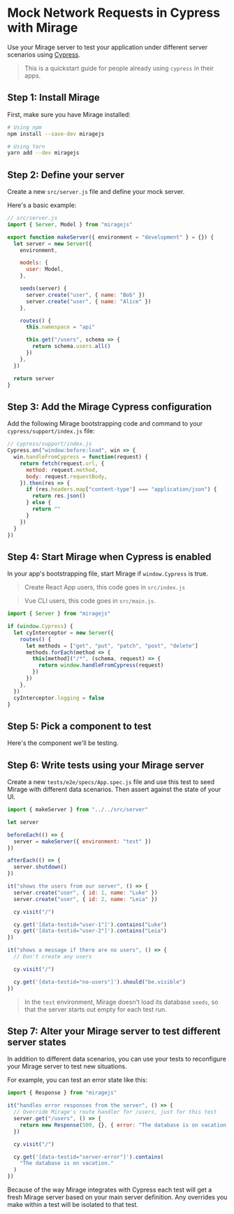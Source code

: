 
# Mock Network Requests in Cypress with Mirage

Use your Mirage server to test your application under different server scenarios using [Cypress](https://www.cypress.io/).

> This is a quickstart guide for people already using `cypress` in their apps.

## Step 1: Install Mirage

First, make sure you have Mirage installed:

```bash
# Using npm
npm install --save-dev miragejs

# Using Yarn
yarn add --dev miragejs
```

## Step 2: Define your server

Create a new `src/server.js` file and define your mock server.

Here's a basic example:

```js
// src/server.js
import { Server, Model } from "miragejs"

export function makeServer({ environment = "development" } = {}) {
  let server = new Server({
    environment,

    models: {
      user: Model,
    },

    seeds(server) {
      server.create("user", { name: "Bob" })
      server.create("user", { name: "Alice" })
    },

    routes() {
      this.namespace = "api"

      this.get("/users", schema => {
        return schema.users.all()
      })
    },
  })

  return server
}
```

## Step 3: Add the Mirage Cypress configuration

Add the following Mirage bootstrapping code and command to your `cypress/support/index.js` file:

```js
// cypress/support/index.js
Cypress.on("window:before:load", win => {
  win.handleFromCypress = function(request) {
    return fetch(request.url, {
      method: request.method,
      body: request.requestBody,
    }).then(res => {
      if (res.headers.map["content-type"] === "application/json") {
        return res.json()
      } else {
        return ""
      }
    })
  }
})
```

## Step 4: Start Mirage when Cypress is enabled

In your app's bootstrapping file, start Mirage if `window.Cypress` is true.

> Create React App users, this code goes in `src/index.js`

> Vue CLI users, this code goes in `src/main.js`.

```js
import { Server } from "miragejs"

if (window.Cypress) {
  let cyInterceptor = new Server({
    routes() {
      let methods = ["get", "put", "patch", "post", "delete"]
      methods.forEach(method => {
        this[method]("/*", (schema, request) => {
          return window.handleFromCypress(request)
        })
      })
    },
  })
  cyInterceptor.logging = false
}
```

## Step 5: Pick a component to test

Here's the component we'll be testing.

<Tabs>
  <Tab name="React">
    <Snippet name="cypress-quickstart-react-component" />
  </Tab>
  <Tab name="Vue">
    <Snippet name="cypress-quickstart-vue-component" />
  </Tab>
</Tabs>

## Step 6: Write tests using your Mirage server

Create a new `tests/e2e/specs/App.spec.js` file and use this test to seed Mirage with different data scenarios. Then assert against the state of your UI.

```js
import { makeServer } from "../../src/server"

let server

beforeEach(() => {
  server = makeServer({ environment: "test" })
})

afterEach(() => {
  server.shutdown()
})

it("shows the users from our server", () => {
  server.create("user", { id: 1, name: "Luke" })
  server.create("user", { id: 2, name: "Leia" })

  cy.visit("/")

  cy.get('[data-testid="user-1"]').contains("Luke")
  cy.get('[data-testid="user-2"]').contains("Leia")
})

it("shows a message if there are no users", () => {
  // Don't create any users

  cy.visit("/")

  cy.get('[data-testid="no-users"]').should("be.visible")
})
```

> In the `test` environment, Mirage doesn't load its database `seeds`, so that the server starts out empty for each test run.

## Step 7: Alter your Mirage server to test different server states

In addition to different data scenarios, you can use your tests to reconfigure your Mirage server to test new situations.

For example, you can test an error state like this:

```js
import { Response } from "miragejs"

it("handles error responses from the server", () => {
  // Override Mirage's route handler for /users, just for this test
  server.get("/users", () => {
    return new Response(500, {}, { error: "The database is on vacation." })
  })

  cy.visit("/")

  cy.get('[data-testid="server-error"]').contains(
    "The database is on vacation."
  )
})
```

Because of the way Mirage integrates with Cypress each test will get a fresh Mirage server based on your main server definition. Any overrides you make within a test will be isolated to that test.
